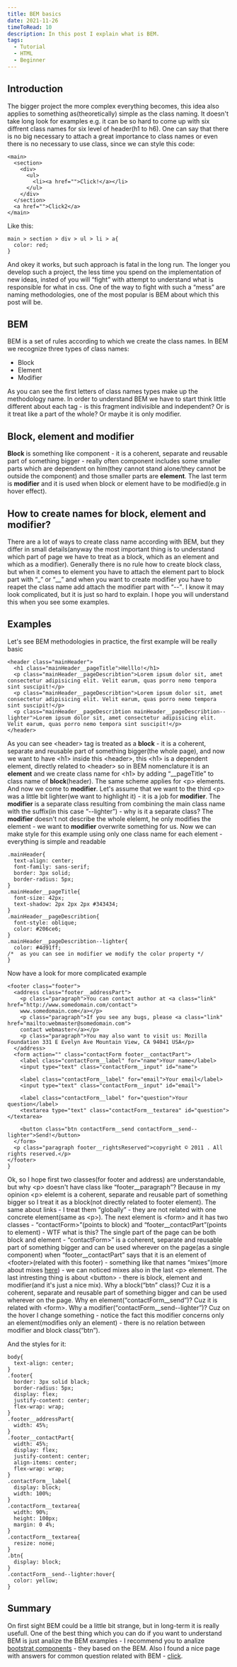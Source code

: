 ```yaml
---
title: BEM basics
date: 2021-11-26
timeToRead: 10
description: In this post I explain what is BEM.
tags:
  - Tutorial
  - HTML
  - Beginner
---
```

<article>
    <h2>Introduction</h2>
    <p>The bigger project the more complex everything becomes, this idea also applies to something as(theoretically) simple as the class naming. It doesn't take long look for examples e.g. it can be so hard to come up with six diffrent class names for six level of header(h1 to h6). One can say that there is no big necessary to attach a great importance to class names or even there is no necessary to use class, since we can style this code:</p>

```html:title=example-1
<main>
  <section>
    <div>
      <ul>
        <li><a href="">Click!</a></li>
      </ul>
    </div>
  </section>
  <a href="">Click2</a>
</main>
```

<p>Like this:</p>

```css:title=example-2
main > section > div > ul > li > a{
  color: red;
}
```

<p>And okey it works, but such approach is fatal in the long run. The longer you develop such a project, the less time you spend on the implementation of new ideas, insted of you will <q>fight</q> with attempt to understand what is responsible for what in css. One of the way to fight with such a <q>mess</q> are naming methodologies, one of the most popular is BEM about which this post will be.</p>

</article>

<article>
  <h2>BEM</h2>
  <p>BEM is a set of rules according to which we create the class names. In BEM we recognize three types of class names:</p>
  <ul>
    <li>Block</li>
    <li>Element</li>
    <li>Modifier</li>
  </ul>

  <p>As you can see the first letters of class names types make up the methodology name. In order to understand BEM we have to start think little different about each tag - is this fragment indivisible and independent? Or is it treat like a part of the whole? Or maybe it is only modifier.</p>
</article>

<article>
  <h2>Block, element and modifier</h2>
  <p><strong>Block</strong> is something like component - it is a coherent, separate and reusable part of something bigger - really often component includes some smaller parts which are dependent on him(they cannot stand alone/they cannot be outside the component) and those smaller parts are <strong>element</strong>. The last term is <strong>modifier</strong> and it is used when block or element have to be modified(e.g in hover effect).</p>
</article>

<article>
  <h2>How to create names for block, element and modifier?</h2>
  <p>There are a lot of ways to create class name according with BEM, but they differ in small details(anyway the most important thing is to understand which part of page we have to treat as a block, which as an element and which as a modifier). Generally there is no rule how to create block class, but when it comes to element you have to attach the element part to block part with <q>_</q> or <q>__</q> and when you want to create modifier you have to reapet the class name add attach the modifier part with <q>--</q>. I know it may look complicated, but it is just so hard to explain. I hope you will understand this when you see some examples.</p>

</article>

<article>
  <h2>Examples</h2>
  <p>Let's see BEM methodologies in practice, the first example will be really basic</p>

```html:title=example-3
<header class="mainHeader">
  <h1 class="mainHeader__pageTitle">Helllo!</h1>
  <p class="mainHeader__pageDescribtion">Lorem ipsum dolor sit, amet consectetur adipisicing elit. Velit earum, quas porro nemo tempora sint suscipit!</p>
  <p class="mainHeader__pageDescribtion">Lorem ipsum dolor sit, amet consectetur adipisicing elit. Velit earum, quas porro nemo tempora sint suscipit!</p>
  <p class="mainHeader__pageDescribtion mainHeader__pageDescribtion--lighter">Lorem ipsum dolor sit, amet consectetur adipisicing elit. Velit earum, quas porro nemo tempora sint suscipit!</p>
</header>
```

<p>As you can see &#60;header&#62; tag is treated as a <strong>block</strong> - it is a coherent, separate and reusable part of something bigger(the whole page), and now we want to have &#60;h1&#62; inside this &#60;header&#62;, this &#60;h1&#62; is a dependent element, directly related to &#60;header&#62; so in BEM nomenclature it is an <strong>element</strong> and we create class name for &#60;h1&#62; by adding <q>__pageTitle</q> to class name of <strong>block</strong>(header). The same scheme applies for &#60;p&#62; elements. And now we come to <strong>modifier</strong>. Let's assume that we want to the third &#60;p&#62; was a little bit lighter(we want to highlight it) - it is a job for <strong>modifier</strong>. The <strong>modifier</strong> is a separate class resulting from combining the main class name with the suffix(in this case <q>--lighter</q>) - why is it a separate class? The <strong>modifier</strong> doesn't not describe the whole elelemt, he only modifies the element - we want to <strong>modifier</strong> overwrite something for us. Now we can make style for this example using only one class name for each element - everything is simple and readable</p>


```css:title=example-4
.mainHeader{
  text-align: center;
  font-family: sans-serif;
  border: 3px solid;
  border-radius: 5px;
}
.mainHeader__pageTitle{
  font-size: 42px;
  text-shadow: 2px 2px 2px #343434;
}
.mainHeader__pageDescribtion{
  font-style: oblique;
  color: #206ce6;
}
.mainHeader__pageDescribtion--lighter{
  color: #4d91ff;
/*  as you can see in modifier we modify the color property */
}

```

<p>Now have a look for more complicated example</p>

```html:title=example-5
<footer class="footer">
  <address class="footer__addressPart">
    <p class="paragraph">You can contact author at <a class="link" href="http://www.somedomain.com/contact">
    www.somedomain.com</a></p>
    <p class="paragraph">If you see any bugs, please <a class="link" href="mailto:webmaster@somedomain.com">
    contact webmaster</a></p>
    <p class="paragraph">You may also want to visit us: Mozilla Foundation 331 E Evelyn Ave Mountain View, CA 94041 USA</p>
  </address>
  <form action="" class="contactForm footer__contactPart">
    <label class="contactForm__label" for="name">Your name</label>
    <input type="text" class="contactForm__input" id="name">
    
    <label class="contactForm__label" for="email">Your email</label>
    <input type="text" class="contactForm__input" id="email">
    
    <label class="contactForm__label" for="question">Your question</label>
    <textarea type="text" class="contactForm__textarea" id="question"></textarea>
    
    <button class="btn contactForm__send contactForm__send--lighter">Send!</button>
  </form>
  <p class="paragraph footer__rightsReserved">copyright © 2011 . All rights reserved.</p>
</footer>
}

```

<p>Ok, so I hope first two classes(for footer and address) are understandable, but why &#60;p&#62; doesn't have class like <q>footer__paragraph</q>? Because in my opinion &#60;p&#62; elelemt is a coherent, separate and reusable part of something bigger so I treat it as a block(not directly related to footer element). The same about links - I treat them <q>globally</q> - they are not related with one concrete element(same as &#60;p&#62;). The next element is &#60;form&#62; and it has two classes - <q>contactForm></q>(points to block) and <q>footer__contactPart</q>(points to element) - WTF what is this? The single part of the page can be both block and element - <q>contactForm></q> is a coherent, separate and reusable part of something bigger and can be used wherever on the page(as a single component) when <q>footer__contactPart</q> says that it is an element of &#60;footer&#62;(related with this footer) - something like that names <q>mixes</q>(more about mixes <a target="_blank" href="https://en.bem.info/forum/4/">here</a>) - we can noticed mixes also in the last &#60;p&#62; element. The last intresting thing is about &#60;button&#62; - there is block, element and modifier(and it's just a nice mix). Why a block(<q>btn</q> class)? Cuz it is a coherent, separate and reusable part of something bigger and can be used wherever on the page. Why en element(<q>contactForm__send</q>)? Cuz it is related with &#60;form&#62;. Why a modifier(<q>contactForm__send--lighter</q>)? Cuz on the hover I change something - notice the fact this modifier concerns only an element(modifies only an element) - there is no relation between modifier and block class(<q>btn</q>).

And the styles for it:
</p>

```css:title=example-6
body{
  text-align: center;
}
.footer{
  border: 3px solid black;
  border-radius: 5px;
  display: flex;
  justify-content: center;
  flex-wrap: wrap;
}
.footer__addressPart{
  width: 45%;
}
.footer__contactPart{
  width: 45%;
  display: flex;
  justify-content: center;
  align-items: center;
  flex-wrap: wrap;
}
.contactForm__label{
  display: block;
  width: 100%;
}
.contactForm__textarea{
  width: 90%;
  height: 100px;
  margin: 0 4%;
}
.contactForm__textarea{
  resize: none;
}
.btn{
  display: block;
}
.contactForm__send--lighter:hover{
  color: yellow;
}

```

</article>

<article>
<h2>Summary</h2>

<p>On first sight BEM could be a little bit strange, but in long-term it is really usefull. One of the best thing which you can do if you want to understand BEM is just analize the BEM examples - I recommend you to analize <a target="_blank" href="https://getbootstrap.com/docs/5.0/components/accordion/">bootstrat components</a> - they based on the BEM. Also I found a nice page with answers for common question related with BEM - <a target="_blank" href="http://getbem.com/faq/">click</a>.</p>
</article>